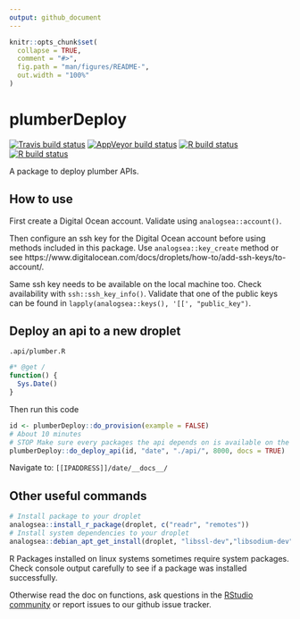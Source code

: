 ```yaml
---
output: github_document
---
```


<!-- README.md is generated from README.Rmd. Please edit that file -->

```r
knitr::opts_chunk$set(
  collapse = TRUE,
  comment = "#>",
  fig.path = "man/figures/README-",
  out.width = "100%"
)
```

# plumberDeploy

<!-- badges: start -->
[![Travis build status](https://travis-ci.com/muschellij2/plumberDeploy.svg?branch=master)](https://travis-ci.com/muschellij2/plumberDeploy)
[![AppVeyor build status](https://ci.appveyor.com/api/projects/status/github/muschellij2/plumberDeploy?branch=master&svg=true)](https://ci.appveyor.com/project/muschellij2/plumberDeploy)
[![R build status](https://github.com/muschellij2/plumberDeploy/workflows/R-CMD-check/badge.svg)](https://github.com/muschellij2/plumberDeploy/actions)
[![R build status](https://github.com/meztez/plumberDeploy/workflows/R-CMD-check/badge.svg)](https://github.com/meztez/plumberDeploy/actions)
<!-- badges: end -->

A package to deploy plumber APIs.

## How to use

First create a Digital Ocean account. Validate using `analogsea::account()`.
  
Then configure an ssh key for the Digital Ocean account before using methods included in this package.
Use `analogsea::key_create` method or see https://www.digitalocean.com/docs/droplets/how-to/add-ssh-keys/to-account/.

Same ssh key needs to be available on the local machine too. Check availability with `ssh::ssh_key_info()`. Validate that one of the public keys can be found in `lapply(analogsea::keys(), '[[', "public_key")`.

## Deploy an api to a new droplet

`.api/plumber.R`
```R
#* @get /
function() {
  Sys.Date()
}
```
Then run this code
```R
id <- plumberDeploy::do_provision(example = FALSE)
# About 10 minutes
# STOP Make sure every packages the api depends on is available on the droplet, see below for other commands.
plumberDeploy::do_deploy_api(id, "date", "./api/", 8000, docs = TRUE)
```

Navigate to: `[[IPADDRESS]]/date/__docs__/`

## Other useful commands
```R
# Install package to your droplet
analogsea::install_r_package(droplet, c("readr", "remotes"))
# Install system dependencies to your droplet
analogsea::debian_apt_get_install(droplet, "libssl-dev","libsodium-dev", "libcurl4-openssl-dev")
```

R Packages installed on linux systems sometimes require system packages. Check console output carefully to see if a package was installed successfully.

Otherwise read the doc on functions, ask questions in the [RStudio community](https://community.rstudio.com/) or report issues to our github issue tracker.
